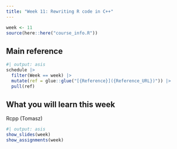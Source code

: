 ```yaml
---
title: "Week 11: Rewriting R code in C++"
---
```


```r
week <- 11
source(here::here("course_info.R"))
```

## Main reference

```r
#| output: asis
schedule |>
  filter(Week == week) |>
  mutate(ref = glue::glue("[{Reference}]({Reference_URL})")) |>
  pull(ref)
```

## What you will learn this week

Rcpp (Tomasz)

```r
#| output: asis
show_slides(week)
show_assignments(week)
```
